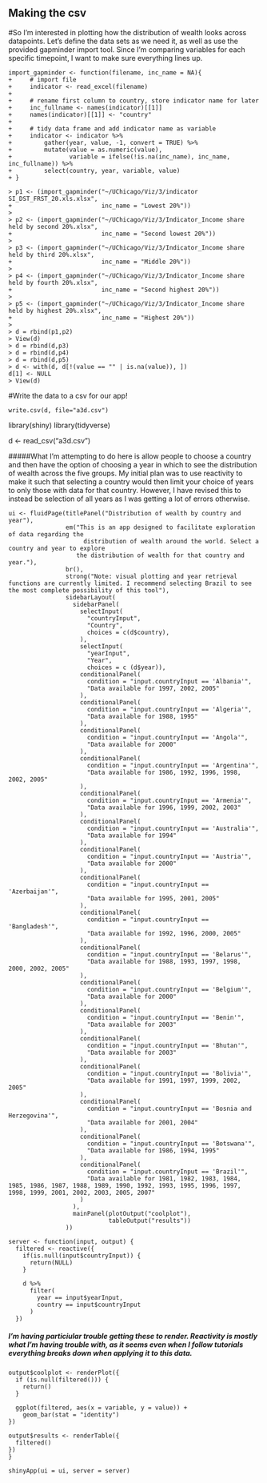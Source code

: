 ## Making the csv
#So I'm interested in plotting how the distribution of wealth looks across datapoints. Let's define the data sets as we need it, as well as use the provided gapminder import tool. Since I'm comparing variables for each specific timepoint, I want to make sure everything lines up.

```
import_gapminder <- function(filename, inc_name = NA){
+     # import file
+     indicator <- read_excel(filename)
+     
+     # rename first column to country, store indicator name for later
+     inc_fullname <- names(indicator)[[1]]
+     names(indicator)[[1]] <- "country"
+     
+     # tidy data frame and add indicator name as variable
+     indicator <- indicator %>%
+         gather(year, value, -1, convert = TRUE) %>%
+         mutate(value = as.numeric(value),
+                variable = ifelse(!is.na(inc_name), inc_name, inc_fullname)) %>%
+         select(country, year, variable, value)
+ }
```

```
> p1 <- (import_gapminder("~/UChicago/Viz/3/indicator SI_DST_FRST_20.xls.xlsx",
+                         inc_name = "Lowest 20%"))
> 
> p2 <- (import_gapminder("~/UChicago/Viz/3/Indicator_Income share held by second 20%.xlsx",
+                         inc_name = "Second lowest 20%"))
> 
> p3 <- (import_gapminder("~/UChicago/Viz/3/Indicator_Income share held by third 20%.xlsx",
+                         inc_name = "Middle 20%"))
> 
> p4 <- (import_gapminder("~/UChicago/Viz/3/Indicator_Income share held by fourth 20%.xlsx",
+                         inc_name = "Second highest 20%"))
> 
> p5 <- (import_gapminder("~/UChicago/Viz/3/Indicator_Income share held by highest 20%.xlsx",
+                         inc_name = "Highest 20%"))
> 
> d = rbind(p1,p2)
> View(d)
> d = rbind(d,p3)
> d = rbind(d,p4)
> d = rbind(d,p5)
> d <- with(d, d[!(value == "" | is.na(value)), ])
d[1] <- NULL
> View(d)
```

#Write the data to a csv for our app!

```
write.csv(d, file="a3d.csv")
```

library(shiny)
library(tidyverse)

d <- read_csv("a3d.csv")

#####What I'm attempting to do here is allow people to choose a country and then have the option of choosing a year in which to see the distribution of wealth across the five groups. My initial plan was to use reactivity to make it such that selecting a country would then limit your choice of years to only those with data for that country. However, I have revised this to instead be selection of all years as I was getting a lot of errors otherwise.

```
ui <- fluidPage(titlePanel("Distribution of wealth by country and year"),
                em("This is an app designed to facilitate exploration of data regarding the
                     distribution of wealth around the world. Select a country and year to explore
                   the distribution of wealth for that country and year."),
                br(),
                strong("Note: visual plotting and year retrieval functions are currently limited. I recommend selecting Brazil to see the most complete possibility of this tool"),
                sidebarLayout(
                  sidebarPanel(
                    selectInput(
                      "countryInput",
                      "Country",
                      choices = c(d$country),
                    ),
                    selectInput(
                      "yearInput",
                      "Year",
                      choices = c (d$year)),
                    conditionalPanel(
                      condition = "input.countryInput == 'Albania'",
                      "Data available for 1997, 2002, 2005"
                    ),
                    conditionalPanel(
                      condition = "input.countryInput == 'Algeria'",
                      "Data available for 1988, 1995"
                    ),
                    conditionalPanel(
                      condition = "input.countryInput == 'Angola'",
                      "Data available for 2000"
                    ),
                    conditionalPanel(
                      condition = "input.countryInput == 'Argentina'",
                      "Data available for 1986, 1992, 1996, 1998, 2002, 2005"
                    ),
                    conditionalPanel(
                      condition = "input.countryInput == 'Armenia'",
                      "Data available for 1996, 1999, 2002, 2003"
                    ),
                    conditionalPanel(
                      condition = "input.countryInput == 'Australia'",
                      "Data available for 1994"
                    ),
                    conditionalPanel(
                      condition = "input.countryInput == 'Austria'",
                      "Data available for 2000"
                    ),
                    conditionalPanel(
                      condition = "input.countryInput == 'Azerbaijan'",
                      "Data available for 1995, 2001, 2005"
                    ),
                    conditionalPanel(
                      condition = "input.countryInput == 'Bangladesh'",
                      "Data available for 1992, 1996, 2000, 2005"
                    ),
                    conditionalPanel(
                      condition = "input.countryInput == 'Belarus'",
                      "Data available for 1988, 1993, 1997, 1998, 2000, 2002, 2005"
                    ),
                    conditionalPanel(
                      condition = "input.countryInput == 'Belgium'",
                      "Data available for 2000"
                    ),
                    conditionalPanel(
                      condition = "input.countryInput == 'Benin'",
                      "Data available for 2003"
                    ),
                    conditionalPanel(
                      condition = "input.countryInput == 'Bhutan'",
                      "Data available for 2003"
                    ),
                    conditionalPanel(
                      condition = "input.countryInput == 'Bolivia'",
                      "Data available for 1991, 1997, 1999, 2002, 2005"
                    ),
                    conditionalPanel(
                      condition = "input.countryInput == 'Bosnia and Herzegovina'",
                      "Data available for 2001, 2004"
                    ),
                    conditionalPanel(
                      condition = "input.countryInput == 'Botswana'",
                      "Data available for 1986, 1994, 1995"
                    ),
                    conditionalPanel(
                      condition = "input.countryInput == 'Brazil'",
                      "Data available for 1981, 1982, 1983, 1984, 1985, 1986, 1987, 1988, 1989, 1990, 1992, 1993, 1995, 1996, 1997, 1998, 1999, 2001, 2002, 2003, 2005, 2007"
                    )
                  ),
                  mainPanel(plotOutput("coolplot"),
                            tableOutput("results"))
                ))

server <- function(input, output) {
  filtered <- reactive({
    if(is.null(input$countryInput)) {
      return(NULL)
    }
    
    d %>%
      filter(
        year == input$yearInput,
        country == input$countryInput
      )
  }) 
  ```
  
##### I'm having particiular trouble getting these to render. Reactivity is mostly what I'm having trouble with, as it seems even when I follow tutorials everything breaks down when applying it to this data.
  ```
  output$coolplot <- renderPlot({
    if (is.null(filtered())) {
      return()
    }
    
    ggplot(filtered, aes(x = variable, y = value)) +
      geom_bar(stat = "identity")
  })
  
  output$results <- renderTable({
    filtered()
  })
}

shinyApp(ui = ui, server = server)
```
